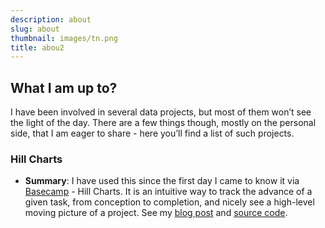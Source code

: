 ```yaml
---
description: about
slug: about
thumbnail: images/tn.png
title: abou2
---
```


## What I am up to? 

I have been involved in several data projects, but most of them won't see the light of the day. There are a few things though, mostly on the personal side, that I am eager to share - here you'll find a list of such projects.

### Hill Charts
- **Summary**: I have used this since the first day I came to know it via [Basecamp](https://basecamp.com/features/hill-charts) - Hill Charts. It is an intuitive way to track the advance of a given task, from conception to completion, and nicely see a high-level moving picture of a project. See my [blog post]() and [source code](https://github.com/renzocsilva/hill_chart).   

